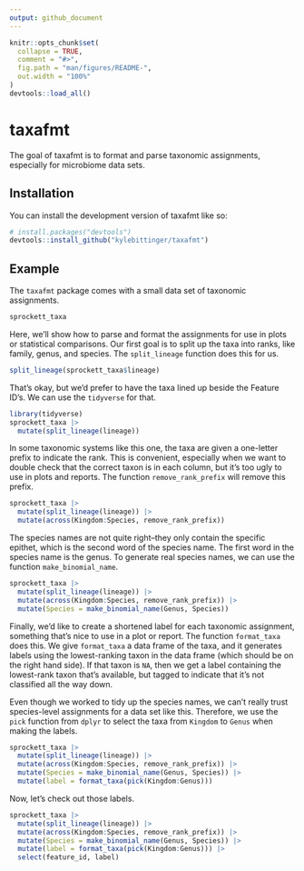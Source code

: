 ```yaml
---
output: github_document
---
```


<!-- README.md is generated from README.Rmd. Please edit that file -->

```r
knitr::opts_chunk$set(
  collapse = TRUE,
  comment = "#>",
  fig.path = "man/figures/README-",
  out.width = "100%"
)
devtools::load_all()
```

# taxafmt

<!-- badges: start -->
<!-- badges: end -->

The goal of taxafmt is to format and parse taxonomic assignments, especially
for microbiome data sets.

## Installation

You can install the development version of taxafmt like so:

``` r
# install.packages("devtools")
devtools::install_github("kylebittinger/taxafmt")
```

## Example

The `taxafmt` package comes with a small data set of taxonomic assignments.

```r
sprockett_taxa
```

Here, we'll show how to parse and format the assignments for use in plots or
statistical comparisons. Our first goal is to split up the taxa into ranks,
like family, genus, and species. The `split_lineage` function does this for us.

```r
split_lineage(sprockett_taxa$lineage)
```

That's okay, but we'd prefer to have the taxa lined up beside the Feature ID's.
We can use the `tidyverse` for that.

```r
library(tidyverse)
sprockett_taxa |>
  mutate(split_lineage(lineage))
```

In some taxonomic systems like this one, the taxa are given a one-letter prefix
to indicate the rank. This is convenient, especially when we want to double
check that the correct taxon is in each column, but it's too ugly to use in
plots and reports. The function `remove_rank_prefix` will remove this prefix.

```r
sprockett_taxa |>
  mutate(split_lineage(lineage)) |>
  mutate(across(Kingdom:Species, remove_rank_prefix))
```

The species names are not quite right--they only contain the specific epithet,
which is the second word of the species name. The first word in the species
name is the genus. To generate real species names, we can use the function
`make_binomial_name`.

```r
sprockett_taxa |>
  mutate(split_lineage(lineage)) |>
  mutate(across(Kingdom:Species, remove_rank_prefix)) |>
  mutate(Species = make_binomial_name(Genus, Species))
```


Finally, we'd like to create a shortened label for each taxonomic assignment,
something that's nice to use in a plot or report. The function `format_taxa`
does this. We give `format_taxa` a data frame of the taxa, and it generates
labels using the lowest-ranking taxon in the data frame (which should be on
the right hand side). If that taxon is `NA`, then we get a label containing
the lowest-rank taxon that's available, but tagged to indicate that it's not
classified all the way down.

Even though we worked to tidy up the species names, we can't really trust
species-level assignments for a data set like this. Therefore, we use the
`pick` function from `dplyr` to select the taxa from `Kingdom` to `Genus`
when making the labels.

```r
sprockett_taxa |>
  mutate(split_lineage(lineage)) |>
  mutate(across(Kingdom:Species, remove_rank_prefix)) |>
  mutate(Species = make_binomial_name(Genus, Species)) |>
  mutate(label = format_taxa(pick(Kingdom:Genus)))
```

Now, let's check out those labels.

```r
sprockett_taxa |>
  mutate(split_lineage(lineage)) |>
  mutate(across(Kingdom:Species, remove_rank_prefix)) |>
  mutate(Species = make_binomial_name(Genus, Species)) |>
  mutate(label = format_taxa(pick(Kingdom:Genus))) |>
  select(feature_id, label)
```

